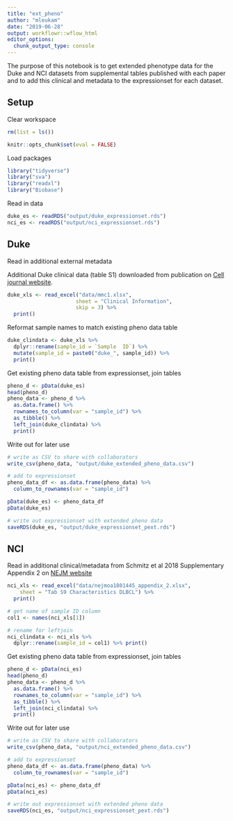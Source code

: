```yaml
---
title: "ext_pheno"
author: "mleukam"
date: "2019-06-28"
output: workflowr::wflow_html
editor_options:
  chunk_output_type: console
---
```


The purpose of this notebook is to get extended phenotype data for the Duke and NCI datasets from supplemental tables published with each paper and to add this clinical and metadata to the expressionset for each dataset.

## Setup

Clear workspace
```r
rm(list = ls())
```

```r
knitr::opts_chunk$set(eval = FALSE)
```

Load packages
```r
library("tidyverse")
library("sva")
library("readxl")
library("Biobase")
```

Read in data
```r
duke_es <- readRDS("output/duke_expressionset.rds")
nci_es <- readRDS("output/nci_expressionset.rds")
```

## Duke 

Read in additional external metadata

Additional Duke clinical data (table S1) downloaded from publication on [Cell journal website](https://www.cell.com/cell/fulltext/S0092-8674(17)31121-2?_returnURL=https%3A%2F%2Flinkinghub.elsevier.com%2Fretrieve%2Fpii%2FS0092867417311212%3Fshowall%3Dtrue#secsectitle0260).

```r
duke_xls <- read_excel("data/mmc1.xlsx", 
                      sheet = "Clinical Information", 
                      skip = 3) %>%
  print()
```

Reformat sample names to match existing pheno data table

```r
duke_clindata <- duke_xls %>%
  dplyr::rename(sample_id = `Sample  ID`) %>%
  mutate(sample_id = paste0("duke_", sample_id)) %>%
  print()
```

Get existing pheno data table from expressionset, join tables
```r
pheno_d <- pData(duke_es)
head(pheno_d)
pheno_data <- pheno_d %>%
  as.data.frame() %>%
  rownames_to_column(var = "sample_id") %>%
  as_tibble() %>%
  left_join(duke_clindata) %>%
  print()
```

Write out for later use
```r
# write as CSV to share with collaborators
write_csv(pheno_data, "output/duke_extended_pheno_data.csv")

# add to expressionset 
pheno_data_df <- as.data.frame(pheno_data) %>%
  column_to_rownames(var = "sample_id")

pData(duke_es) <- pheno_data_df
pData(duke_es)

# write out expressionset with extended pheno data
saveRDS(duke_es, "output/duke_expressionset_pext.rds")
```


## NCI

Read in additional clinical/metadata from Schmitz et al 2018 Supplementary Appendix 2 on [NEJM website](https://www-nejm-org.proxy.uchicago.edu/doi/10.1056/NEJMoa1801445#article_supplementary_material)

```r
nci_xls <- read_excel("data/nejmoa1801445_appendix_2.xlsx", 
    sheet = "Tab S9 Characteristics DLBCL") %>%
  print()

# get name of sample ID column
col1 <- names(nci_xls[1])

# rename for leftjoin
nci_clindata <- nci_xls %>%
  dplyr::rename(sample_id = col1) %>% print()
```

Get existing pheno data table from expressionset, join tables
```r
pheno_d <- pData(nci_es)
head(pheno_d)
pheno_data <- pheno_d %>%
  as.data.frame() %>%
  rownames_to_column(var = "sample_id") %>%
  as_tibble() %>%
  left_join(nci_clindata) %>%
  print()
```

Write out for later use
```r
# write as CSV to share with collaborators
write_csv(pheno_data, "output/nci_extended_pheno_data.csv")

# add to expressionset 
pheno_data_df <- as.data.frame(pheno_data) %>%
  column_to_rownames(var = "sample_id")

pData(nci_es) <- pheno_data_df
pData(nci_es)

# write out expressionset with extended pheno data
saveRDS(nci_es, "output/nci_expressionset_pext.rds")
```
